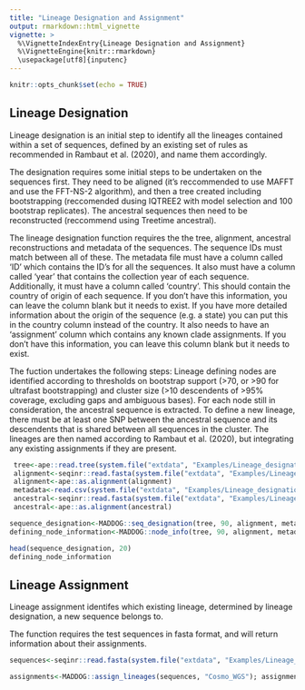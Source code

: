 ```yaml
---
title: "Lineage Designation and Assignment"
output: rmarkdown::html_vignette
vignette: >
  %\VignetteIndexEntry{Lineage Designation and Assignment}
  %\VignetteEngine{knitr::rmarkdown}
  \usepackage[utf8]{inputenc}
---
```


```r
knitr::opts_chunk$set(echo = TRUE)
```

## Lineage Designation

Lineage designation is an initial step to identify all the lineages contained within a set of sequences, defined by an existing set of rules as recommended in Rambaut et al. (2020), and name them accordingly. 

The designation requires some initial steps to be undertaken on the sequences first. They need to be aligned (it's reccommended to use MAFFT and use the FFT-NS-2 algorithm), and then a tree created including bootstrapping (reccomended dusing IQTREE2 with model selection and 100 bootstrap replicates). The ancestral sequences then need to be reconstructed (reccommend using Treetime ancestral).

The lineage designation function requires the the tree, alignment, ancestral reconstructions and metadata of the sequences. The sequence IDs must match between all of these. The metadata file must have a column called 'ID' which contains the ID's for all the sequences. It also must have a column called 'year' that contains the collection year of each sequence. Additionally, it must have a column called 'country'. This should contain the country of origin of each sequence. If you don't have this information, you can leave the column blank but it needs to exist. If you have more detailed information about the origin of the sequence (e.g. a state) you can put this in the country column instead of the country. It also needs to have an 'assignment' column which contains any known clade assignments. If you don't have this information, you can leave this column blank but it needs to exist.

The fuction undertakes the following steps: Lineage defining nodes are identified according to thresholds on bootstrap support (>70, or >90 for ultrafast bootstrapping) and cluster size (>10 descendents of >95% coverage, excluding gaps and ambiguous bases). For each node still in consideration, the ancestral sequence is extracted. To define a new lineage, there must be at least one SNP between the ancestral sequence and its descendents that is shared between all sequences in the cluster. The lineages are then named according to Rambaut et al. (2020), but integrating any existing assignments if they are present.

```r
 tree<-ape::read.tree(system.file("extdata", "Examples/Lineage_designation/Example_designation_aligned.fasta.contree", package = "MADDOG"))
 alignment<-seqinr::read.fasta(system.file("extdata", "Examples/Lineage_designation/Example_designation_aligned.fasta", package = "MADDOG"))
 alignment<-ape::as.alignment(alignment)
 metadata<-read.csv(system.file("extdata", "Examples/Lineage_designation/Example_designation_metadata.csv", package = "MADDOG"))
 ancestral<-seqinr::read.fasta(system.file("extdata", "Examples/Lineage_designation/ancestral_sequences.fasta", package = "MADDOG"))
 ancestral<-ape::as.alignment(ancestral)
```

```r
sequence_designation<-MADDOG::seq_designation(tree, 90, alignment, metadata, ancestral)
defining_node_information<-MADDOG::node_info(tree, 90, alignment, metadata, ancestral)

```

```r
head(sequence_designation, 20)
defining_node_information
```

## Lineage Assignment

Lineage assignment identifes which existing lineage, determined by lineage designation, a new sequence belongs to. 

The function requires the test sequences in fasta format, and will return information about their assignments.

``` r
sequences<-seqinr::read.fasta(system.file("extdata", "Examples/Lineage_assignment/example.fasta", package = "MADDOG"))
```

``` r
assignments<-MADDOG::assign_lineages(sequences, "Cosmo_WGS"); assignments
```
